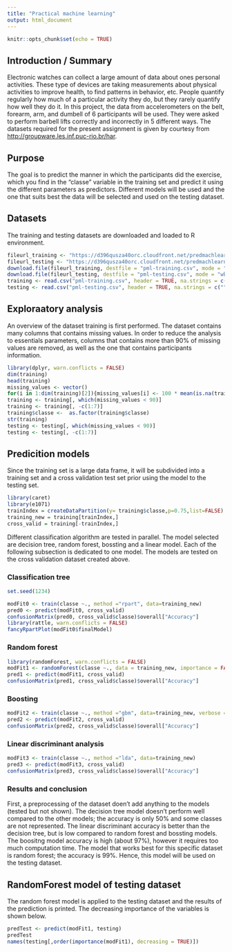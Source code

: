---
title: "Practical machine learning"
output: html_document
---

```{r setup, include=FALSE}
knitr::opts_chunk$set(echo = TRUE)
```

## Introduction / Summary
Electronic watches can collect a large amount of data about ones personal activities. 
These type of devices are taking measurements about physical activities to improve health, 
to find patterns in behavior, etc. People quantify regularly how much of a particular 
activity they do, but they rarely quantify how well they do it. In this project, the data 
from accelerometers on the belt, forearm, arm, and dumbell of 6 participants will be used. 
They were asked to perform barbell lifts correctly and incorrectly in 5 different ways. 
The datasets required for the present assignment is given by courtesy from [http://groupware.les.inf.puc-rio.br/har](http://groupware.les.inf.puc-rio.br/har).   

## Purpose 
The goal is to predict the manner in which the participants did the exercise, which you 
find in the "classe" variable in the training set and predict it using the different parameters as predictors. Different models will be used and the one that suits best the data will be selected and used on the testing dataset. 

## Datasets
The training and testing datasets are downloaded and loaded to R environment. 
```{r}
fileurl_training <- "https://d396qusza40orc.cloudfront.net/predmachlearn/pml-training.csv"
fileurl_testing <- "https://d396qusza40orc.cloudfront.net/predmachlearn/pml-testing.csv"
download.file(fileurl_training, destfile = "pml-training.csv", mode = "wb")
download.file(fileurl_testing, destfile = "pml-testing.csv", mode = "wb")
training <- read.csv("pml-training.csv", header = TRUE, na.strings = c("", "NA"))
testing <- read.csv("pml-testing.csv", header = TRUE, na.strings = c("", "NA"))
```


## Exploraatory analysis
An overview of the dataset training is first performed. The dataset contains many columns that contains missing values. In order to reduce the analysis to essentials parameters, columns that contains more than 90% of missing values are removed, as well as the one that contains participants information.
```{r results="hide"}
library(dplyr, warn.conflicts = FALSE)
dim(training)
head(training)
missing_values <- vector()
for(i in 1:dim(training)[2]){missing_values[i] <- 100 * mean(is.na(training[,i]))}
training <- training[, which(missing_values < 90)] 
training <- training[, -c(1:7)]
training$classe <-  as.factor(training$classe)
str(training)
testing <- testing[, which(missing_values < 90)]
testing <- testing[, -c(1:7)]
```


## Predicition models
Since the training set is a large data frame, it will be subdivided into a training set and a cross validation test set prior using the model to the testing set. 
```{r}
library(caret)
library(e1071)
trainIndex = createDataPartition(y= training$classe,p=0.75,list=FALSE)
training_new = training[trainIndex,]
cross_valid = training[-trainIndex,]
```

Different classification algorithm are tested in parallel. The model selected are decision tree, random forest, bossting and a linear model. Each of the following subsection is dedicated to one model. The models are tested on the cross validation dataset created above.

### Classification tree
```{r}
set.seed(1234)

modFit0 <- train(classe ~., method ="rpart", data=training_new)
pred0 <- predict(modFit0, cross_valid)
confusionMatrix(pred0, cross_valid$classe)$overall["Accuracy"]
library(rattle, warn.conflicts = FALSE)
fancyRpartPlot(modFit0$finalModel)
```

### Random forest
```{r}
library(randomForest, warn.conflicts = FALSE)
modFit1 <- randomForest(classe ~., data = training_new, importance = FALSE)
pred1 <- predict(modFit1, cross_valid)
confusionMatrix(pred1, cross_valid$classe)$overall["Accuracy"]
```

### Boosting
```{r cache=TRUE}
modFit2 <- train(classe ~., method ="gbm", data=training_new, verbose = FALSE)
pred2 <- predict(modFit2, cross_valid)
confusionMatrix(pred2, cross_valid$classe)$overall["Accuracy"]
```

### Linear discriminant analysis
```{r}
modFit3 <- train(classe ~., method ="lda", data=training_new)
pred3 <- predict(modFit3, cross_valid)
confusionMatrix(pred3, cross_valid$classe)$overall["Accuracy"]
```

### Results and conclusion
First, a preprocessing of the dataset doen't add anything to the models (tested but not shown). The decision tree model doesn't perform well compared to the other models; the accuracy is only 50% and some classes are not represented. The linear discriminant accuracy is better than the decision tree, but is low compared to random forest and bossting models. The boositng model accuracy is high (about 97%), however it requires too much computation time.  The model that works best for this specific dataset is random forest; the accuracy is 99%. Hence, this model will be used on the testing dataset.

## RandomForest model of testing dataset
The random forest model is applied to the testing dataset and the results of the prediction is printed. The decreasing importance of the variables is shown below.
```{r}
predTest <- predict(modFit1, testing)
predTest
names(testing[,order(importance(modFit1), decreasing = TRUE)])
```




